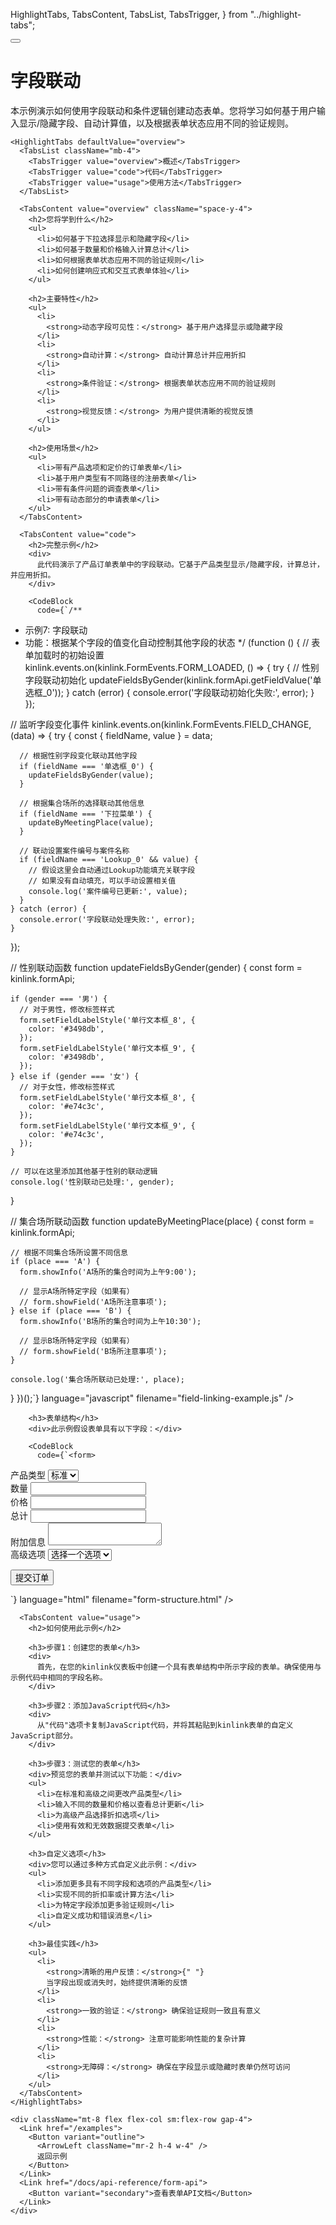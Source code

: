   HighlightTabs,
  TabsContent,
  TabsList,
  TabsTrigger,
} from "../highlight-tabs";

<div className="container py-6 lg:py-10">
  <div className="flex items-center gap-4 mb-8">
    <Link href="/examples">
      <Button variant="outline" size="icon">
        <ArrowLeft className="h-4 w-4" />
      </Button>
    </Link>
    <h1 className="text-3xl font-bold tracking-tight">字段联动</h1>
  </div>

  <div className="prose prose-blue dark:prose-invert max-w-none">
    <div className="lead">
      本示例演示如何使用字段联动和条件逻辑创建动态表单。您将学习如何基于用户输入显示/隐藏字段、自动计算值，以及根据表单状态应用不同的验证规则。
    </div>

    <HighlightTabs defaultValue="overview">
      <TabsList className="mb-4">
        <TabsTrigger value="overview">概述</TabsTrigger>
        <TabsTrigger value="code">代码</TabsTrigger>
        <TabsTrigger value="usage">使用方法</TabsTrigger>
      </TabsList>

      <TabsContent value="overview" className="space-y-4">
        <h2>您将学到什么</h2>
        <ul>
          <li>如何基于下拉选择显示和隐藏字段</li>
          <li>如何基于数量和价格输入计算总计</li>
          <li>如何根据表单状态应用不同的验证规则</li>
          <li>如何创建响应式和交互式表单体验</li>
        </ul>

        <h2>主要特性</h2>
        <ul>
          <li>
            <strong>动态字段可见性：</strong> 基于用户选择显示或隐藏字段
          </li>
          <li>
            <strong>自动计算：</strong> 自动计算总计并应用折扣
          </li>
          <li>
            <strong>条件验证：</strong> 根据表单状态应用不同的验证规则
          </li>
          <li>
            <strong>视觉反馈：</strong> 为用户提供清晰的视觉反馈
          </li>
        </ul>

        <h2>使用场景</h2>
        <ul>
          <li>带有产品选项和定价的订单表单</li>
          <li>基于用户类型有不同路径的注册表单</li>
          <li>带有条件问题的调查表单</li>
          <li>带有动态部分的申请表单</li>
        </ul>
      </TabsContent>

      <TabsContent value="code">
        <h2>完整示例</h2>
        <div>
          此代码演示了产品订单表单中的字段联动。它基于产品类型显示/隐藏字段，计算总计，并应用折扣。
        </div>

        <CodeBlock
          code={`/**
 * 示例7: 字段联动
 * 功能：根据某个字段的值变化自动控制其他字段的状态
 */
(function () {
  // 表单加载时的初始设置
  kinlink.events.on(kinlink.FormEvents.FORM_LOADED, () => {
    try {
      // 性别字段联动初始化
      updateFieldsByGender(kinlink.formApi.getFieldValue('单选框_0'));
    } catch (error) {
      console.error('字段联动初始化失败:', error);
    }
  });

  // 监听字段变化事件
  kinlink.events.on(kinlink.FormEvents.FIELD_CHANGE, (data) => {
    try {
      const { fieldName, value } = data;

      // 根据性别字段变化联动其他字段
      if (fieldName === '单选框_0') {
        updateFieldsByGender(value);
      }

      // 根据集合场所的选择联动其他信息
      if (fieldName === '下拉菜单') {
        updateByMeetingPlace(value);
      }

      // 联动设置案件编号与案件名称
      if (fieldName === 'Lookup_0' && value) {
        // 假设这里会自动通过Lookup功能填充关联字段
        // 如果没有自动填充，可以手动设置相关值
        console.log('案件编号已更新:', value);
      }
    } catch (error) {
      console.error('字段联动处理失败:', error);
    }
  });

  // 性别联动函数
  function updateFieldsByGender(gender) {
    const form = kinlink.formApi;

    if (gender === '男') {
      // 对于男性，修改标签样式
      form.setFieldLabelStyle('单行文本框_8', {
        color: '#3498db',
      });
      form.setFieldLabelStyle('单行文本框_9', {
        color: '#3498db',
      });
    } else if (gender === '女') {
      // 对于女性，修改标签样式
      form.setFieldLabelStyle('单行文本框_8', {
        color: '#e74c3c',
      });
      form.setFieldLabelStyle('单行文本框_9', {
        color: '#e74c3c',
      });
    }

    // 可以在这里添加其他基于性别的联动逻辑
    console.log('性别联动已处理:', gender);
  }

  // 集合场所联动函数
  function updateByMeetingPlace(place) {
    const form = kinlink.formApi;

    // 根据不同集合场所设置不同信息
    if (place === 'A') {
      form.showInfo('A场所的集合时间为上午9:00');

      // 显示A场所特定字段（如果有）
      // form.showField('A场所注意事项');
    } else if (place === 'B') {
      form.showInfo('B场所的集合时间为上午10:30');

      // 显示B场所特定字段（如果有）
      // form.showField('B场所注意事项');
    }

    console.log('集合场所联动已处理:', place);
  }
})();`}
          language="javascript"
          filename="field-linking-example.js"
        />

        <h3>表单结构</h3>
        <div>此示例假设表单具有以下字段：</div>

        <CodeBlock
          code={`<form>
  <div data-field="productType">
    <label>产品类型</label>
    <select>
      <option value="standard">标准</option>
      <option value="premium">高级</option>
    </select>
  </div>
  
  <div data-field="quantity">
    <label>数量</label>
    <input type="number" min="1" />
  </div>
  
  <div data-field="price">
    <label>价格</label>
    <input type="number" min="0" step="0.01" />
  </div>
  
  <div data-field="total">
    <label>总计</label>
    <input type="number" readonly />
  </div>
  
  <div data-field="additionalInfo">
    <label>附加信息</label>
    <textarea></textarea>
  </div>
  
  <div data-field="premiumOptions">
    <label>高级选项</label>
    <select>
      <option value="">选择一个选项</option>
      <option value="discount">应用10%折扣</option>
      <option value="express">快递配送</option>
    </select>
  </div>
  
  <button type="submit">提交订单</button>
</form>`}
          language="html"
          filename="form-structure.html"
        />
      </TabsContent>

      <TabsContent value="usage">
        <h2>如何使用此示例</h2>

        <h3>步骤1：创建您的表单</h3>
        <div>
          首先，在您的kinlink仪表板中创建一个具有表单结构中所示字段的表单。确保使用与示例代码中相同的字段名称。
        </div>

        <h3>步骤2：添加JavaScript代码</h3>
        <div>
          从"代码"选项卡复制JavaScript代码，并将其粘贴到kinlink表单的自定义JavaScript部分。
        </div>

        <h3>步骤3：测试您的表单</h3>
        <div>预览您的表单并测试以下功能：</div>
        <ul>
          <li>在标准和高级之间更改产品类型</li>
          <li>输入不同的数量和价格以查看总计更新</li>
          <li>为高级产品选择折扣选项</li>
          <li>使用有效和无效数据提交表单</li>
        </ul>

        <h3>自定义选项</h3>
        <div>您可以通过多种方式自定义此示例：</div>
        <ul>
          <li>添加更多具有不同字段和选项的产品类型</li>
          <li>实现不同的折扣率或计算方法</li>
          <li>为特定字段添加更多验证规则</li>
          <li>自定义成功和错误消息</li>
        </ul>

        <h3>最佳实践</h3>
        <ul>
          <li>
            <strong>清晰的用户反馈：</strong>{" "}
            当字段出现或消失时，始终提供清晰的反馈
          </li>
          <li>
            <strong>一致的验证：</strong> 确保验证规则一致且有意义
          </li>
          <li>
            <strong>性能：</strong> 注意可能影响性能的复杂计算
          </li>
          <li>
            <strong>无障碍：</strong> 确保在字段显示或隐藏时表单仍然可访问
          </li>
        </ul>
      </TabsContent>
    </HighlightTabs>

    <div className="mt-8 flex flex-col sm:flex-row gap-4">
      <Link href="/examples">
        <Button variant="outline">
          <ArrowLeft className="mr-2 h-4 w-4" />
          返回示例
        </Button>
      </Link>
      <Link href="/docs/api-reference/form-api">
        <Button variant="secondary">查看表单API文档</Button>
      </Link>
    </div>
  </div>
</div> 